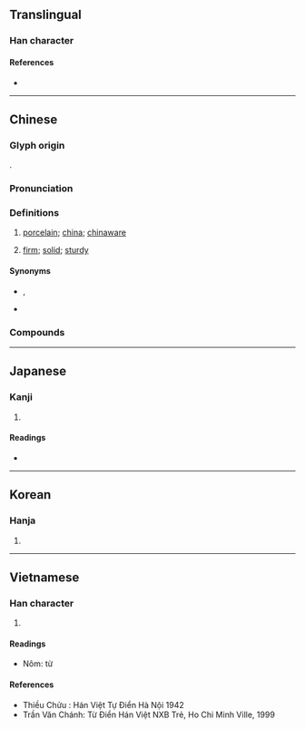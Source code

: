 {{also|甆}}
{{character info}}
==Translingual==

===Han character===
{{Han char|rn=98|rad=瓦|as=06|sn=10|four=37717|canj=IOMVN,MOMVN|ids=⿱次瓦}}

====References====
* {{Han ref|kx=0749.070|dkj=21491|dj=1157.300|hdz=21424.220|uh=74F7|ud=29943|bh=B2A1|bd=45729}}

----

==Chinese==
{{zh-forms|alt=甆}}

===Glyph origin===
{{Han etym}}
{{Han compound|次|瓦|ls=psc|c1=p|c2=s|t2=earthenware}}.

===Pronunciation===
{{zh-pron
|m=cí
|m-s=ci2
|c=ci4
|c-t=lhu3
|g=ci2
|h=pfs=chhṳ̀;gd=ci2
|j=ci1
|mb=cú
|md=cṳ̀
|mn=xm,zz,tw:chû/qz:chîr/hûi
|mn_note=chû/chîr - literary; hûi - vernacular
|mn-t=ce5/cu5
|w=3zr
|x=zr2
|mc=y
|oc=y
|cat=n,a
}}

===Definitions===
{{zh-hanzi}}

# [[porcelain]]; [[china]]; [[chinaware]]
# {{lb|zh|of a thing}} [[firm]]; [[solid]]; [[sturdy]]

====Synonyms====
* {{s|porcelain}} {{zh-l|瓷器}}, {{q|Min Nan}} {{zh-l|瓷仔}}
* {{s|firm}}
{{zh-syn-saurus|堅固}}

===Compounds===
{{zh-der|單色瓷|定瓷|宋瓷|古瓷|嵌瓷畫|宜興瓷|白瓷|碎瓷|瓷胎|瓷土|搪瓷|真瓷|瓷瓦兒|瓷窯|瓷磚|瓷漆|瓷實|瓷婚|瓷器|瓷刻|洋瓷|瓷飯碗|青瓷|金屬陶瓷|陶瓷工|精密陶瓷|鈞瓷|陶瓷器|陶瓷|陶瓷材料|繃瓷|瓷石|瓷釉|瓷碗|土瓷|柴瓷|燒瓷|瓷仙|瓷宮|瓷枕|瓷注|瓷版|瓷瓶|瓷瓷實實|瓷甖|瓷鐺|素瓷|綠瓷|縹瓷|蝦青瓷|越瓷}}

{{zh-cat|Intermediate}}

----

==Japanese==

===Kanji===
{{ja-kanji|grade=|rs=瓦06}}

# {{rfdef|ja|sort=瓦06}}

====Readings====
* {{ja-readings|on=[[し]] (shi), [[じ]] (ji)|kun=[[かめ]] (kame)}}

----

==Korean==

===Hanja===
{{ko-hanja|hangeul=자}}

# {{rfdef|ko|sort=瓦06}}

----

==Vietnamese==

===Han character===
{{vi-readings|reading=từ, sứ, tư|rs=瓦06}}

# {{rfdef|vi|sort=瓦06}}

====Readings====
* Nôm: từ

====References====
* Thiều Chửu : Hán Việt Tự Điển Hà Nội 1942
* Trần Văn Chánh: Từ Điển Hán Việt NXB Trẻ, Ho Chi Minh Ville, 1999